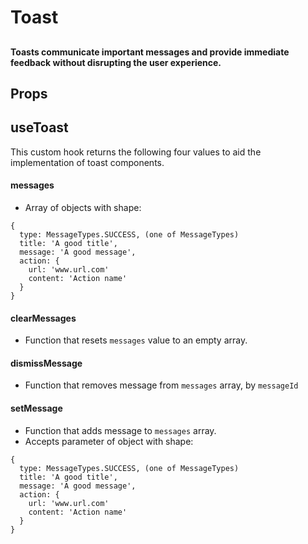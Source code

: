 
# Toast

##

<h4>
	Toasts communicate important messages and provide immediate feedback without disrupting the user experience.
</h4>

<Canvas of={ComponentStories.Default} />

## Props

<ArgTypes of={Toast} />


## useToast

This custom hook returns the following four values to aid the implementation of toast components.

#### messages
- Array of objects with shape:
```
{
  type: MessageTypes.SUCCESS, (one of MessageTypes)
  title: 'A good title',
  message: 'A good message',
  action: {
    url: 'www.url.com'
    content: 'Action name'
  }
}
```
#### clearMessages
- Function that resets `messages` value to an empty array.
#### dismissMessage
- Function that removes message from `messages` array, by `messageId`
#### setMessage
- Function that adds message to `messages` array.
- Accepts parameter of object with shape:
```
{
  type: MessageTypes.SUCCESS, (one of MessageTypes)
  title: 'A good title',
  message: 'A good message',
  action: {
    url: 'www.url.com'
    content: 'Action name'
  }
}
```


